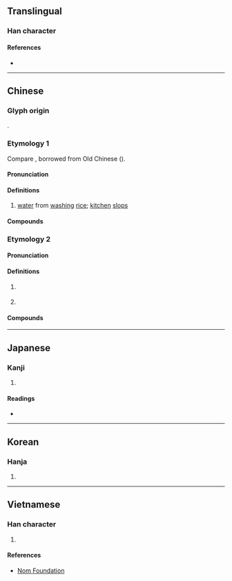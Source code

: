 {{character info/new}}
==Translingual==

===Han character===
{{Han char|rn=85|rad=水|as=05|sn=8|four=34170|canj=ETM|ids=⿰氵甘}}

====References====
* {{Han ref|kx=0616.100|dkj=17289|dj=1010.010|hdz=31580.010|uh=6CD4|ud=27860|bh=CCF4|bd=52468}}

----

==Chinese==
{{zh-forms}}

===Glyph origin===
{{Han etym}}
{{Han compound|水|甘|ls=psc|c1=s|c2=p|t1=water}}.

===Etymology 1===
Compare {{cog|vi|cơm||cooked rice}}, borrowed from Old Chinese ({{zh-ref|Ferlus, 2010}}).

====Pronunciation====
{{zh-pron
|m=gān
|c=gam1
|h=pfs=
|md=
|mn=kam
|mn-t=gam1
|w=1koe
|mc=y
|oc=y
|cat=n
}}

====Definitions====
{{zh-hanzi}}

# [[water]] from [[washing]] [[rice]]; [[kitchen]] [[slops]]

====Compounds====
{{zh-der|泔水|泔水桶|泔淡|米泔水|泔腳}}

===Etymology 2===
{{zh-forms}}

====Pronunciation====
{{zh-pron
|md=āng
|mn=ám
|cat=n,mn:a
}}

====Definitions====
{{zh-hanzi}}

# {{lb|zh|Min Dong|Hokkien}} {{zh-alt-form|飲|tr=-|[[rice water]]}}
# {{lb|zh|Hokkien}} {{zh-alt-form|飲|tr=-|[[sticky]] and [[watery]]}}

====Compounds====
{{zh-der|泔糜|潘泔|泔湯|泔漿|泔腫|泔籬仔|泔滯|泔屎|泔湯屎}}

----

==Japanese==

===Kanji===
{{ja-kanji|grade=|rs=水05}}

# {{defn|lang=ja|sort=水05}}

====Readings====
* {{ja-readings|on=[[かん]] (kan), [[ごん]] (gon)|kun=}}

----

==Korean==

===Hanja===
{{ko-hanja|hangeul=검|eumhun=|rv=geom|mr=kŏm|y=kem}}

# {{defn|lang=ko|sort=水05}}

----

==Vietnamese==

===Han character===
{{vi-readings|rs=水05|hanviet=cam}}

# {{defn|lang=vi|sort=水05}}

====References====
* [http://nomfoundation.org/common/nom_details.php?codepoint=6cd4 Nom Foundation]